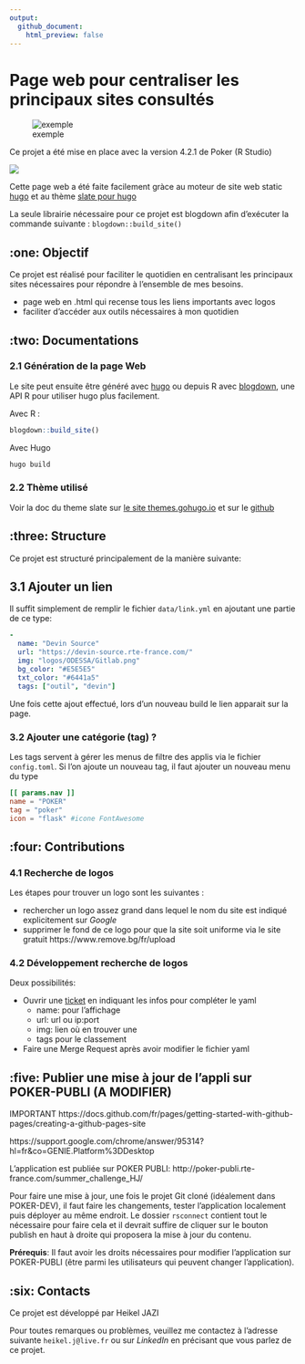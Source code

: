 ```yaml
---
output: 
  github_document:
    html_preview: false
---
```


# Page web pour centraliser les principaux sites consultés 

![exemple](readme-img.png)

Ce projet a été mise en place avec la version 4.2.1 de Poker (R Studio)

![](https://img.shields.io/badge/R-4.2.1-blue)  

Cette page web a été faite facilement gràce au moteur de site web static [hugo](https://gohugo.io/) et au thème [slate pour hugo](https://themes.gohugo.io/slate)

La seule librairie nécessaire pour ce projet est blogdown afin d'exécuter la commande suivante : `blogdown::build_site()`


## :one: Objectif

Ce projet est réalisé pour faciliter le quotidien en centralisant les principaux sites nécessaires pour répondre à l'ensemble de mes besoins.

+ page web en .html qui recense tous les liens importants avec logos 
+ faciliter d'accéder aux outils nécessaires à mon quotidien

## :two: Documentations 

### 2.1 Génération de la page Web

Le site peut ensuite être généré avec [hugo](https://gohugo.io/overview/introduction/) ou depuis R avec [blogdown](https://github.com/rstudio/blogdown), une API R pour utiliser hugo plus facilement.

Avec R : 
```r
blogdown::build_site()
```

Avec Hugo
```bash
hugo build
```

### 2.2 Thème utilisé

Voir la doc du theme slate sur [le site themes.gohugo.io](https://themes.gohugo.io/slate) et sur le [github](https://github.com/gesquive/slate)

## :three: Structure

Ce projet est structuré principalement de la manière suivante: 

## 3.1 Ajouter un lien 

Il suffit simplement de remplir le fichier `data/link.yml` en ajoutant une partie de ce type: 

```yaml
-
  name: "Devin Source"
  url: "https://devin-source.rte-france.com/"
  img: "logos/ODESSA/Gitlab.png"
  bg_color: "#E5E5E5"
  txt_color: "#6441a5"
  tags: ["outil", "devin"]
``` 

Une fois cette ajout effectué, lors d'un nouveau build le lien apparait sur la page.

### 3.2 Ajouter une catégorie (tag) ? 

Les tags servent à gérer les menus de filtre des applis via le fichier `config.toml`. Si l'on ajoute un nouveau tag, il faut ajouter un nouveau menu du type

```toml
[[ params.nav ]]
name = "POKER"
tag = "poker"
icon = "flask" #icone FontAwesome
```


## :four: Contributions  

### 4.1 Recherche de logos 

Les étapes pour trouver un logo sont les suivantes :

+ rechercher un logo assez grand dans lequel le nom du site est indiqué explicitement sur *Google*
+ supprimer le fond de ce logo pour que la site soit uniforme via le site gratuit https://www.remove.bg/fr/upload

### 4.2 Développement recherche de logos 

Deux possibilités: 

+ Ouvrir une [ticket]() en indiquant les infos pour compléter le yaml
   + name: pour l'affichage
   + url: url ou ip:port
   + img: lien où en trouver une
   + tags pour le classement

+ Faire une Merge Request après avoir modifier le fichier yaml


## :five: Publier une mise à jour de l'appli sur POKER-PUBLI (A MODIFIER)

IMPORTANT
https://docs.github.com/fr/pages/getting-started-with-github-pages/creating-a-github-pages-site

https://support.google.com/chrome/answer/95314?hl=fr&co=GENIE.Platform%3DDesktop





L'application est publiée sur POKER PUBLI: 
http://poker-publi.rte-france.com/summer_challenge_HJ/


Pour faire une mise à jour, une fois le projet Git cloné (idéalement dans POKER-DEV), il faut faire les changements, tester l'application localement puis déployer au même endroit. 
Le dossier `rsconnect` contient tout le nécessaire  pour faire cela et il devrait suffire de cliquer sur le bouton publish en haut à droite qui proposera la mise à jour du contenu.

**Prérequis**: Il faut avoir les droits nécessaires pour modifier l'application sur POKER-PUBLI (être parmi les utilisateurs qui peuvent changer l'application). 



## :six: Contacts

Ce projet est développé par Heikel JAZI 

Pour toutes remarques ou problèmes, veuillez me contactez à l'adresse suivante `heikel.j@live.fr` ou sur *LinkedIn* en précisant que vous parlez de ce projet.
